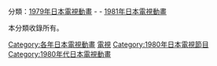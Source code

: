 {{Catnav|頁面分類|...|動畫影集|日本電視動畫|每年日本電視動畫}}
{{Catnav|頁面分類|...|日本电视节目|日本電視動畫|每年日本電視動畫}}

分類：[[:Category:1979年日本電視動畫|1979年日本電視動畫]] - '''{{PAGENAME}}''' - [[:Category:1981年日本電視動畫|1981年日本電視動畫]]

本分類收錄所有{{PAGENAME}}。

[[Category:各年日本電視動畫|Category:各年日本電視動畫]]
[[Category:1980年日本動畫作品|電視]]
[[Category:1980年日本電視節目|Category:1980年日本電視節目]]
[[Category:1980年代日本電視動畫|Category:1980年代日本電視動畫]]